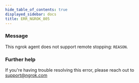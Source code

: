 ```yaml
---
hide_table_of_contents: true
displayed_sidebar: docs
title: ERR_NGROK_805
---
```




### Message

This ngrok agent does not support remote stopping: `REASON`.

<ErrorDetails error="err_ngrok_805" />

### Further help

If you're having trouble resolving this error, please reach out to [support@ngrok.com](mailto:support@ngrok.com?subject=Help%20with%20ERR_NGROK_805)
